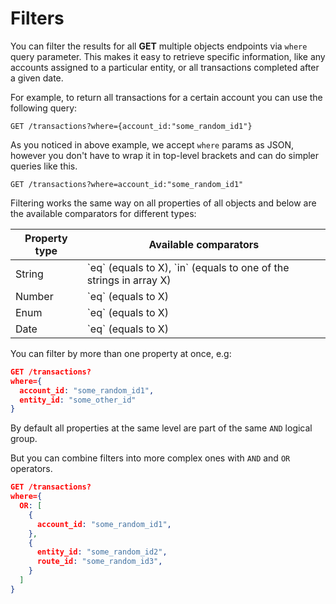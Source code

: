 
# Filters

You can filter the results for all **GET** multiple objects endpoints via `where` query parameter.
This makes it easy to retrieve specific information, like any accounts assigned to a particular entity,
or all transactions completed after a given date.

For example, to return all transactions for a certain account you can use the following query:

```shell
GET /transactions?where={account_id:"some_random_id1"}
```

As you noticed in above example, we accept `where` params as JSON, however you
don't have to wrap it in top-level brackets and can do simpler queries like this.

```shell
GET /transactions?where=account_id:"some_random_id1"
```

Filtering works the same way on all properties of all objects and below are the available comparators for different types:

<Table inner_border="all" outer_border={true} responsive_cell>
  <thead>
    <tr>
      <th>Property type</th>
      <th>Available comparators</th>
    </tr>
  </thead>
  <tbody>
    <tr key="0">
      <td>String</td>
      <td>`eq` (equals to X), `in` (equals to one of the strings in array X)</td>
    </tr>
    <tr key="1">
      <td>Number</td>
      <td>`eq` (equals to X)</td>
    </tr>
    <tr key="1">
      <td>Enum</td>
      <td>`eq` (equals to X)</td>
    </tr>
    <tr key="2">
      <td>Date</td>
      <td>`eq` (equals to X)</td>
    </tr>
  </tbody>
</Table>

You can filter by more than one property at once, e.g:

```json showLineNumbers
GET /transactions?
where={
  account_id: "some_random_id1",
  entity_id: "some_other_id"
}
```

By default all properties at the same level are part of the same `AND` logical group.

But you can combine filters into more complex ones with `AND` and `OR` operators.

```json showLineNumbers
GET /transactions?
where={
  OR: [
    {
      account_id: "some_random_id1",
    },
    {
      entity_id: "some_random_id2",
      route_id: "some_random_id3",
    }
  ]
}
```
